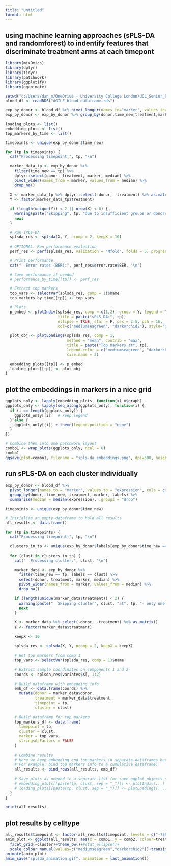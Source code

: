 ```yaml
---
title: "Untitled"
format: html
---
```


## using machine learning approaches (sPLS-DA and randomforest) to indentify features that discriminate treatment arms at each timepont
```r
library(mixOmics)
library(dplyr)
library(tidyr)
library(patchwork)
library(ggplotify)
library(gganimate)
```


```r
setwd("c:/Users/dan_m/OneDrive - University College London/UCL_Senior_Research_Fellow/AGILE/Blood/sub_clustering")
blood_df <- readRDS("AGILE_blood_dataframe.rds")
```


```r
exp_by_donor <- blood_df %>% pivot_longer(names_to="marker", values_to="expression", cols=c(1:31))
exp_by_donor <- exp_by_donor %>% group_by(donor,time_new,treatment,marker) %>% summarise(median = median(expression), .groups="drop")
```

```r
loading_plots <- list()
embedding_plots <- list()
top_markers_by_time <- list()

timepoints <- unique(exp_by_donor$time_new)

for (tp in timepoints) {
  cat("Processing timepoint:", tp, "\n")
  
  marker_data_tp <- exp_by_donor %>%
    filter(time_new == tp) %>%
    dplyr::select(donor, treatment, marker, median) %>%
    pivot_wider(names_from = marker, values_from = median) %>%
    drop_na()
  
  X <- marker_data_tp %>% dplyr::select(-donor, -treatment) %>% as.matrix()
  Y <- factor(marker_data_tp$treatment)
  
  if (length(unique(Y)) < 2 || nrow(X) < 6) {
    warning(paste("Skipping", tp, "due to insufficient groups or donors"))
    next
  }

  # Run sPLS-DA
  splsda_res <- splsda(X, Y, ncomp = 2, keepX = 10)
  
  # OPTIONAL: Run performance evaluation
  perf_res <- perf(splsda_res, validation = "Mfold", folds = 5, progressBar = FALSE, nrepeat = 10)

  # Print performance
  cat("  Error rates (BER):", perf_res$error.rate$BER, "\n")

  # Save performance if needed
  # performance_by_time[[tp]] <- perf_res

  # Extract top markers
  top_vars <- selectVar(splsda_res, comp = 1)$name
  top_markers_by_time[[tp]] <- top_vars

  # Plots
  p_embed <- plotIndiv(splsda_res, comp = c(1,2), group = Y, legend = TRUE,
                       title = paste("sPLS-DA:", tp),
                       ellipse = TRUE, star = F, cex = 2.5, pch = 16,
                       col=c("mediumseagreen", "darkorchid2"), style="ggplot2")
  
  plot_obj <- plotLoadings(splsda_res, comp = 1,
                           method = "mean", contrib = "max",
                           title = paste("Top markers at", tp),
                           legend.color = c("mediumseagreen", "darkorchid2"),
                           size.name = 2)

  embedding_plots[[tp]] <- p_embed
  loading_plots[[tp]] <- plot_obj
}
```

## plot the embeddings in markers in a nice grid
```r
ggplots_only <- lapply(embedding_plots, function(x) x$graph)
ggplots_only <- lapply(seq_along(ggplots_only), function(i) {
  if (i == length(ggplots_only)) {
    ggplots_only[[i]]  # keep legend
  } else {
    ggplots_only[[i]] + theme(legend.position = "none")
  }
})

# Combine them into one patchwork layout
combo1 <- wrap_plots(ggplots_only, ncol = 6)
combo1
ggsave(plot=combo1, filename = "spls-da_embeddings.png", dpi=500, height=5,width=18)
```

## run sPLS-DA on each cluster individually
```r
exp_by_donor <- blood_df %>%
  pivot_longer(names_to = "marker", values_to = "expression", cols = c(1:31)) %>%
  group_by(donor, time_new, treatment, marker, labels) %>%
  summarise(median = median(expression), .groups = "drop")

timepoints <- unique(exp_by_donor$time_new)

# Initialize an empty dataframe to hold all results
all_results <- data.frame()

for (tp in timepoints) {
  cat("Processing timepoint:", tp, "\n")
  
  clusters_in_tp <- unique(exp_by_donor$labels[exp_by_donor$time_new == tp])
  
  for (clust in clusters_in_tp) {
    cat("  Processing cluster:", clust, "\n")
    
    marker_data <- exp_by_donor %>%
      filter(time_new == tp, labels == clust) %>%
      select(donor, treatment, marker, median) %>%
      pivot_wider(names_from = marker, values_from = median) %>%
      drop_na()
    
    if (length(unique(marker_data$treatment)) < 2) {
      warning(paste("  Skipping cluster", clust, "at", tp, "- only one treatment group"))
      next
    }
    
    X <- marker_data %>% select(-donor, -treatment) %>% as.matrix()
    Y <- factor(marker_data$treatment)
    
    keepX <- 10
    
    splsda_res <- splsda(X, Y, ncomp = 2, keepX = keepX)
    
    # Get top markers from comp 1
    top_vars <- selectVar(splsda_res, comp = 1)$name
    
    # Extract sample coordinates on components 1 and 2
    coords <- splsda_res$variates$X[, 1:2]
    
    # Build dataframe with embedding info
    emb_df <- data.frame(coords) %>%
      mutate(donor = marker_data$donor,
             treatment = marker_data$treatment,
             timepoint = tp,
             cluster = clust)
    
    # Build dataframe for top markers
    top_markers_df <- data.frame(
      timepoint = tp,
      cluster = clust,
      marker = top_vars,
      stringsAsFactors = FALSE
    )
    
    # Combine results
    # Here we keep embedding and top markers in separate dataframes but can store both
    # For example, bind top markers info to a cumulative dataframe:
    all_results <- bind_rows(all_results, emb_df)
    
    # Save plots as needed in a separate list (or save ggplot objects somewhere)
    # embedding_plots[[paste(tp, clust, sep = "_")]] <- plotIndiv(...)
    # loading_plots[[paste(tp, clust, sep = "_")]] <- plotLoadings(...)
  }
}

print(all_results)

```

## plot results by celltype
```r
all_results$timepoint <- factor(all_results$timepoint, levels = c("-72h", "0h", "6h", "24h", "48h", "72h"))
anim_plot <- ggplot(all_results, aes(x = comp1, y = comp2, colour=treatment))+geom_point()+
  facet_grid(~cluster)+theme_bw()+#stat_ellipse()+
  scale_colour_manual(values=c("mediumseagreen","darkorchid2"))+transition_states(timepoint, transition_length = 2, state_length = 1)
animate(anim_plot)
anim_save("splsda_animation.gif", animation = last_animation())

```